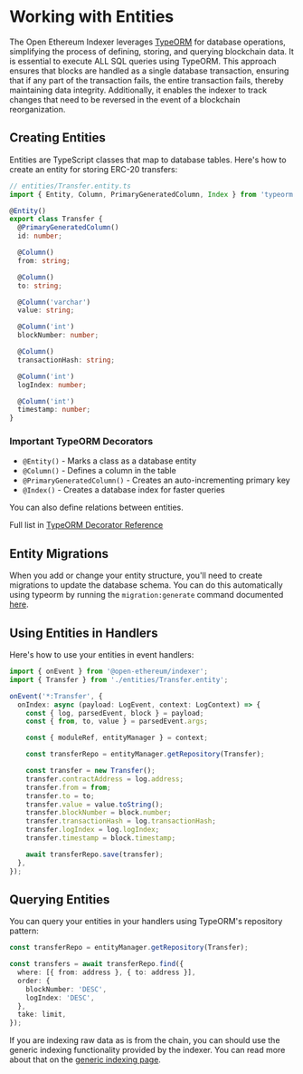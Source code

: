 # Working with Entities

The Open Ethereum Indexer leverages [TypeORM](https://github.com/typeorm/typeorm) for database operations, simplifying the process of defining, storing, and querying blockchain data. It is essential to execute ALL SQL queries using TypeORM. This approach ensures that blocks are handled as a single database transaction, ensuring that if any part of the transaction fails, the entire transaction fails, thereby maintaining data integrity. Additionally, it enables the indexer to track changes that need to be reversed in the event of a blockchain reorganization.

## Creating Entities

Entities are TypeScript classes that map to database tables. Here's how to create an entity for storing ERC-20 transfers:

```typescript
// entities/Transfer.entity.ts
import { Entity, Column, PrimaryGeneratedColumn, Index } from 'typeorm';

@Entity()
export class Transfer {
  @PrimaryGeneratedColumn()
  id: number;

  @Column()
  from: string;

  @Column()
  to: string;

  @Column('varchar')
  value: string;

  @Column('int')
  blockNumber: number;

  @Column()
  transactionHash: string;

  @Column('int')
  logIndex: number;

  @Column('int')
  timestamp: number;
}
```

### Important TypeORM Decorators

- `@Entity()` - Marks a class as a database entity
- `@Column()` - Defines a column in the table
- `@PrimaryGeneratedColumn()` - Creates an auto-incrementing primary key
- `@Index()` - Creates a database index for faster queries

You can also define relations between entities.

Full list in [TypeORM Decorator Reference](https://orkhan.gitbook.io/typeorm/docs/decorator-reference)

## Entity Migrations

When you add or change your entity structure, you'll need to create migrations to update the database schema. You can do this automatically using typeorm by running the `migration:generate` command documented [here](https://orkhan.gitbook.io/typeorm/docs/migrations#generating-migrations).

## Using Entities in Handlers

Here's how to use your entities in event handlers:

```typescript
import { onEvent } from '@open-ethereum/indexer';
import { Transfer } from './entities/Transfer.entity';

onEvent('*:Transfer', {
  onIndex: async (payload: LogEvent, context: LogContext) => {
    const { log, parsedEvent, block } = payload;
    const { from, to, value } = parsedEvent.args;

    const { moduleRef, entityManager } = context;

    const transferRepo = entityManager.getRepository(Transfer);

    const transfer = new Transfer();
    transfer.contractAddress = log.address;
    transfer.from = from;
    transfer.to = to;
    transfer.value = value.toString();
    transfer.blockNumber = block.number;
    transfer.transactionHash = log.transactionHash;
    transfer.logIndex = log.logIndex;
    transfer.timestamp = block.timestamp;

    await transferRepo.save(transfer);
  },
});
```

## Querying Entities

You can query your entities in your handlers using TypeORM's repository pattern:

```typescript
const transferRepo = entityManager.getRepository(Transfer);

const transfers = await transferRepo.find({
  where: [{ from: address }, { to: address }],
  order: {
    blockNumber: 'DESC',
    logIndex: 'DESC',
  },
  take: limit,
});
```

If you are indexing raw data as is from the chain, you can should use the generic indexing functionality provided by the indexer. You can read more about that on the [generic indexing page](/generic-indexing).
